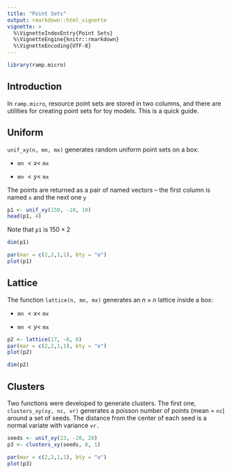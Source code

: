 ```yaml
---
title: "Point Sets"
output: rmarkdown::html_vignette
vignette: >
  %\VignetteIndexEntry{Point Sets}
  %\VignetteEngine{knitr::rmarkdown}
  %\VignetteEncoding{UTF-8}
---
```


```r
library(ramp.micro)
```

## Introduction 

In `ramp.micro`, resource point sets are stored in two columns, and there are utilities for creating point sets for toy models. This is a quick guide. 

## Uniform

`unif_xy(n, mn, mx)` generates random uniform point sets on a box: 

+ `mn` $< x <$ `mx` 

+ `mn` $< y <$ `mx` 

The points are returned as a pair of named vectors -- the first column is named `x` and the next one `y` 

```r
p1 <- unif_xy(150, -10, 10)
head(p1, 4)
```
Note that `p1` is $150 \times 2$ 

```r
dim(p1)
```

```r
par(mar = c(2,2,1,1), bty = "o")
plot(p1)
```

## Lattice 

The function `lattice(n, mn, mx)` generates an $n \times n$ lattice inside a box:

+ `mn` $< x <$ `mx` 

+ `mn` $< y <$ `mx`  

```r
p2 <- lattice(17, -8, 8)
par(mar = c(2,2,1,1), bty = "o")
plot(p2)
```

```r
dim(p2)
```

## Clusters 

Two functions were developed to generate clusters. The first one, `clusters_xy(xy, nc, vr)` generates a poisson number of points (mean = `nc`) around a set of seeds. The distance from the center of each seed is a normal variate with variance `vr.` 

```r
seeds <- unif_xy(23, -20, 20)
p3 <- clusters_xy(seeds, 8, 1)
```

```r
par(mar = c(2,2,1,1), bty = "o")
plot(p3)
```
